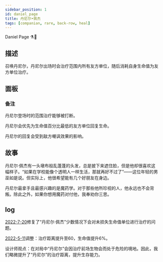 ```yaml
---
sidebar_position: 1
id: daniel_page
title: 丹尼尔•佩杰
tags: [companian, rare, back-row, heal]
---
```


Daniel Page ⚗︎🦰 

<!--truncate-->



<CardBasics cardKey={id}/>


## 描述

召唤丹尼尔，丹尼尔出场时会治疗范围内所有友方单位，随后消耗自身生命值为友方单位治疗。

## 面板


<LevelComponent/>


<CardDynamicTable cardKey={id}/>


<CardComplexTable cardKey={id}/>

### 备注

丹尼尔登场时的范围治疗能够被打断。

丹尼尔会优先为生命值百分比最低的友方单位回复生命。

丹尼尔的回复会受到敌方嘲讽效果的影响。


## 故事

丹尼尔·佩杰有一头墩布般乱蓬蓬的头发，总是披下来遮住脸，但是他却很喜欢这幅样子。“如果在学校能像个透明人一样生活，那就再好不过了”——这位年轻的男巫如是说。但实际上，他很希望能有几个好朋友在身边。

丹尼尔最拿手且最感兴趣的是魔药学。对于那些他所珍视的人，他永远也不会背叛。除此之外，如果你想用魔药对付他，我奉劝你三思。


## log

[2022-7-20](/blog/220720-update-annc#fix)修复了“丹尼尔·佩杰”少数情况下会对未损失生命值单位进行治疗的问题。

[2022-5-11](/blog/220511-update-annc#adjustment)调整：治疗距离提升至60，生命值提升6%。

设计师观点：在对局中“丹尼尔”会因治疗前场生物会而处于危险的境地。因此，我们略微提升了“丹尼尔”的治疗距离，提升生存能力。


